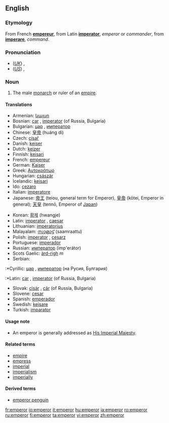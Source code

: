 ==English==

===Etymology===
From French '''[[empereur]]''', from Latin '''[[imperator]]''', ''emperor'' or ''commander'', from '''[[imperare]]''', ''command''.

===Pronunciation===
*(''[[Received Pronunciation|UK]]'') {{IPA|/ˈɛmpəɹə/}}, {{SAMPA|/"Emp@r\@/}}
*(''[[General American|US]]'') {{IPA|/ˈɛmpəɹɚ/}}, {{SAMPA|/"Emp@r\@`/}}

===Noun===
{{en-noun}}

# The male [[monarch]] or ruler of an [[empire]].

====Translations====
{{top}}
* Armenian: [[կայսր]]
*Bosnian: [[car]] {{m}}, [[imperator]] {{m}} (of Russia, Bulgaria)
*Bulgarian: [[цар]] {{m}}, [[император]] {{m}}
*Chinese: [[皇帝]] (huáng dì)
*Czech: [[císař]] {{m}}
*Danish: [[kejser]]
*Dutch: [[keizer]] {{m}}
*Finnish: [[keisari]]
*French: [[empereur]] {{m}}
*German: [[Kaiser]] {{m}}
*Greek: [[Αυτοκράτωρ]] {{m}}
*Hungarian: [[császár]]
*Icelandic: [[keisari]] {{m}}
*Ido: [[cezaro]]
*Italian: [[imperatore]] {{m}}
*Japanese: [[帝王]] (teiou, general term for Emperor), [[皇帝]] (kōtei, Emperor in general); [[天皇]] (tennō, Emperor of [[Japan]])
{{mid}}
*Korean: [[황제]] (hwangje)
*Latin: [[imperator]] {{m}}, [[caesar]] {{m}}
*Lithuanian: [[imperatorius]] {{m}}
*Malayalam: [[സാമ്രാട്ട്]] (saamraattu)
*Polish: [[imperator]] {{m}}, [[cesarz]] {{m}}
*Portuguese: [[imperador]] {{m}}
*Russian: [[император]] (imp'erátor) {{m}}
*Scots Gaelic: [[àrd-rìgh]] ''m''
*Serbian:
:*Cyrillic: [[цар]] {{m}}, [[император]] {{m}} (на Русия, Булгария)
:*Latin: [[car]] {{m}}, [[imperator]] {{m}} (of Russia, Bulgaria)
*Slovak: [[cisár]] {{m}}, [[cár]] {{m}} (of Russia, Bulgaria)
*Slovene: [[cesar]] {{m}}
*Spanish: [[emperador]] {{m}}
*Swedish: [[kejsare]]
*Turkish: [[imparator]]
{{bottom}}

====Usage note====
*An emperor is generally addressed as [[His Imperial Majesty]].

====Related terms====
*[[empire]]
*[[empress]]
*[[imperial]]
*[[imperialism]]
*[[imperially]]

====Derived terms====
*[[emperor penguin]]

[[fr:emperor]]
[[io:emperor]]
[[it:emperor]]
[[hu:emperor]]
[[ja:emperor]]
[[ro:emperor]]
[[ru:emperor]]
[[fi:emperor]]
[[ta:emperor]]
[[vi:emperor]]
[[zh:emperor]]